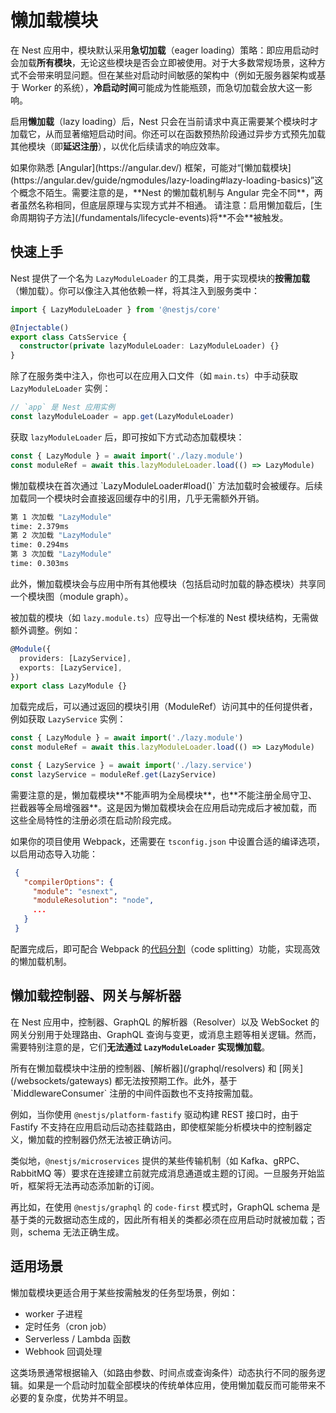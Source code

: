 # 懒加载模块

在 Nest 应用中，模块默认采用**急切加载**（eager loading）策略：即应用启动时会加载**所有模块**，无论这些模块是否会立即被使用。对于大多数常规场景，这种方式不会带来明显问题。但在某些对启动时间敏感的架构中（例如无服务器架构或基于 Worker 的系统），**冷启动时间**可能成为性能瓶颈，而急切加载会放大这一影响。

启用**懒加载**（lazy loading）后，Nest 只会在当前请求中真正需要某个模块时才加载它，从而显著缩短启动时间。你还可以在函数预热阶段通过异步方式预先加载其他模块（即**延迟注册**），以优化后续请求的响应效率。

<CalloutInfo>
  如果你熟悉 [Angular](https://angular.dev/)
  框架，可能对“[懒加载模块](https://angular.dev/guide/ngmodules/lazy-loading#lazy-loading-basics)”这个概念不陌生。需要注意的是，**Nest
  的懒加载机制与 Angular
  完全不同**，两者虽然名称相同，但底层原理与实现方式并不相通。
</CalloutInfo>

<CalloutInfo type="warning">
  请注意：启用懒加载后，[生命周期钩子方法](/fundamentals/lifecycle-events)将**不会**被触发。
</CalloutInfo>

## 快速上手

Nest 提供了一个名为 `LazyModuleLoader` 的工具类，用于实现模块的**按需加载**（懒加载）。你可以像注入其他依赖一样，将其注入到服务类中：

```ts filename='cats.service.ts'
import { LazyModuleLoader } from '@nestjs/core'

@Injectable()
export class CatsService {
  constructor(private lazyModuleLoader: LazyModuleLoader) {}
}
```

除了在服务类中注入，你也可以在应用入口文件（如 `main.ts`）中手动获取 `LazyModuleLoader` 实例：

```ts filename='main.ts'
// `app` 是 Nest 应用实例
const lazyModuleLoader = app.get(LazyModuleLoader)
```

获取 `lazyModuleLoader` 后，即可按如下方式动态加载模块：

```ts
const { LazyModule } = await import('./lazy.module')
const moduleRef = await this.lazyModuleLoader.load(() => LazyModule)
```

<CalloutInfo>
懒加载模块在首次通过 `LazyModuleLoader#load()` 方法加载时会被缓存。后续加载同一个模块时会直接返回缓存中的引用，几乎无需额外开销。

```bash
第 1 次加载 "LazyModule"
time: 2.379ms
第 2 次加载 "LazyModule"
time: 0.294ms
第 3 次加载 "LazyModule"
time: 0.303ms
```

此外，懒加载模块会与应用中所有其他模块（包括启动时加载的静态模块）共享同一个模块图（module graph）。

</CalloutInfo>

被加载的模块（如 `lazy.module.ts`）应导出一个标准的 Nest 模块结构，无需做额外调整。例如：

```ts filename='lazy.module.ts'
@Module({
  providers: [LazyService],
  exports: [LazyService],
})
export class LazyModule {}
```

加载完成后，可以通过返回的模块引用（ModuleRef）访问其中的任何提供者，例如获取 `LazyService` 实例：

```ts
const { LazyModule } = await import('./lazy.module')
const moduleRef = await this.lazyModuleLoader.load(() => LazyModule)

const { LazyService } = await import('./lazy.service')
const lazyService = moduleRef.get(LazyService)
```

<CalloutInfo type="warning">
  需要注意的是，懒加载模块**不能声明为全局模块**，也**不能注册全局守卫、拦截器等全局增强器**。这是因为懒加载模块会在应用启动完成后才被加载，而这些全局特性的注册必须在启动阶段完成。
</CalloutInfo>

如果你的项目使用 Webpack，还需要在 `tsconfig.json` 中设置合适的编译选项，以启用动态导入功能：

```json
 {
   "compilerOptions": {
     "module": "esnext",
     "moduleResolution": "node",
     ...
   }
 }
```

配置完成后，即可配合 Webpack 的[代码分割](https://webpack.js.org/guides/code-splitting/)（code splitting）功能，实现高效的懒加载机制。

## 懒加载控制器、网关与解析器

在 Nest 应用中，控制器、GraphQL 的解析器（Resolver）以及 WebSocket 的网关分别用于处理路由、GraphQL 查询与变更，或消息主题等相关逻辑。然而，需要特别注意的是，它们**无法通过 `LazyModuleLoader` 实现懒加载**。

<CalloutInfo type="warning">
  所有在懒加载模块中注册的控制器、[解析器](/graphql/resolvers) 和
  [网关](/websockets/gateways) 都无法按预期工作。此外，基于 `MiddlewareConsumer`
  注册的中间件函数也不支持按需加载。
</CalloutInfo>

例如，当你使用 `@nestjs/platform-fastify` 驱动构建 REST 接口时，由于 Fastify 不支持在应用启动后动态挂载路由，即使框架能分析模块中的控制器定义，懒加载的控制器仍然无法被正确访问。

类似地，`@nestjs/microservices` 提供的某些传输机制（如 Kafka、gRPC、RabbitMQ 等）要求在连接建立前就完成消息通道或主题的订阅。一旦服务开始监听，框架将无法再动态添加新的订阅。

再比如，在使用 `@nestjs/graphql` 的 `code-first` 模式时，GraphQL schema 是基于类的元数据动态生成的，因此所有相关的类都必须在应用启动时就被加载；否则，schema 无法正确生成。

## 适用场景

懒加载模块更适合用于某些按需触发的任务型场景，例如：

- worker 子进程
- 定时任务（cron job）
- Serverless / Lambda 函数
- Webhook 回调处理

这类场景通常根据输入（如路由参数、时间点或查询条件）动态执行不同的服务逻辑。如果是一个启动时加载全部模块的传统单体应用，使用懒加载反而可能带来不必要的复杂度，优势并不明显。
